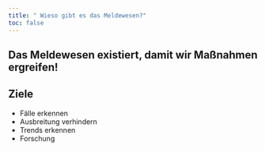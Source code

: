 ```yaml
---
title: " Wieso gibt es das Meldewesen?"
toc: false
---
```


## Das Meldewesen existiert, damit wir Maßnahmen ergreifen!

## Ziele
* Fälle erkennen
* Ausbreitung verhindern
* Trends erkennen
* Forschung
